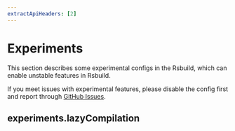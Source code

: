 ```yaml
---
extractApiHeaders: [2]
---
```


# Experiments

This section describes some experimental configs in the Rsbuild, which can enable unstable features in Rsbuild.

If you meet issues with experimental features, please disable the config first and report through [GitHub Issues](https://github.com/web-infra-dev/modern.js/issues).

## experiments.lazyCompilation


<LazyCompilation />
